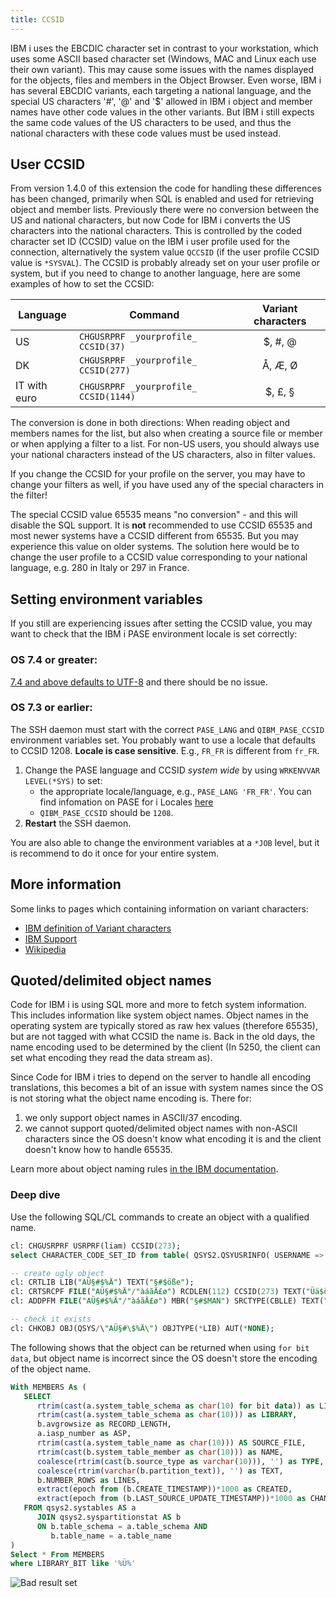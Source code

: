 ```yaml
---
title: CCSID
---
```



IBM i uses the EBCDIC character set in contrast to your workstation, which uses some ASCII based character set (Windows, MAC and Linux each use their own variant). This may cause some issues with the names displayed for the objects, files and members in the Object Browser. Even worse, IBM i has several EBCDIC variants, each targeting a national language, and the special US characters '#', '@' and '$' allowed in IBM i object and member names have other code values in the other variants. But IBM i still expects the same code values of the US characters to be used, and thus the national characters with these code values must be used instead.

## User CCSID

From version 1.4.0 of this extension the code for handling these differences has been changed, primarily when SQL is enabled and used for retrieving object and member lists. Previously there were no conversion between the US and national characters, but now Code for IBM i converts the US characters into the national characters. This is controlled by the coded character set ID (CCSID) value on the IBM i user profile used for the connection, alternatively the system value `QCCSID` (if the user profile CCSID value is `*SYSVAL`). The CCSID is probably already set on your user profile or system, but if you need to change to another language, here are some examples of how to set the CCSID:

| Language | Command | Variant characters |
| -------- | ------- | :----------------: |
| US | `CHGUSRPRF _yourprofile_ CCSID(37)` | $, #, @ |
| DK | `CHGUSRPRF _yourprofile_ CCSID(277)` | Å, Æ, Ø |
| IT with euro | `CHGUSRPRF _yourprofile_ CCSID(1144)` | $, £, § |

The conversion is done in both directions: When reading object and members names for the list, but also when creating a source file or member or when applying a filter to a list. For non-US users, you should always use your national characters instead of the US characters, also in filter values.

If you change the CCSID for your profile on the server, you may have to change your filters as well, if you have used any of the special characters in the filter!

The special CCSID value 65535 means "no conversion" - and this will disable the SQL support. It is **not** recommended to use CCSID 65535 and most newer systems have a CCSID different from 65535. But you may experience this value on older systems. The solution here would be to change the user profile to a CCSID value corresponding to your national language, e.g. 280 in Italy or 297 in France.

## Setting environment variables

If you still are experiencing issues after setting the CCSID value, you may want to check that the IBM i PASE environment locale is set correctly:

### OS 7.4 or greater:

[7.4 and above defaults to UTF-8](https://www.ibm.com/docs/en/i/7.4?topic=system-default-pase-ccsid-locale-changed-utf-8)<Icon name="external" color="cyan" class="icon-inline" /> and there should be no issue.

### OS 7.3 or earlier:

The SSH daemon must start with the correct `PASE_LANG` and `QIBM_PASE_CCSID` environment variables set. You probably want to use a locale that defaults to CCSID 1208. **Locale is case sensitive**. E.g., `FR_FR` is different from `fr_FR`.

1. Change the PASE language and CCSID *system wide* by using `WRKENVVAR LEVEL(*SYS)` to set:
   - the appropriate locale/language, e.g., `PASE_LANG 'FR_FR'`.  You can find infomation on PASE for i Locales [here](https://www.ibm.com/docs/en/i/7.4?topic=ssw_ibm_i_74/apis/pase_locales.htm)<Icon name="external" color="cyan" class="icon-inline" />
   - `QIBM_PASE_CCSID` should be `1208`.
2. **Restart** the SSH daemon.

You are also able to change the environment variables at a `*JOB` level, but it is recommend to do it once for your entire system.

## More information

Some links to pages which containing information on variant characters:

- [IBM definition of Variant characters](https://www.ibm.com/docs/en/db2-for-zos/11?topic=ccsids-variant-characters)<Icon name="external" color="cyan" class="icon-inline" />
- [IBM Support](https://www.ibm.com/support/pages/what-impact-changing-qccsid-shipped-65535-another-ccsid)<Icon name="external" color="cyan" class="icon-inline" />
- [Wikipedia](https://en.wikipedia.org/wiki/EBCDIC)<Icon name="external" color="cyan" class="icon-inline" />

## Quoted/delimited object names

Code for IBM i is using SQL more and more to fetch system information. This includes information like system object names. Object names in the operating system are typically stored as raw hex values (therefore 65535), but are not tagged with what CCSID the name is. Back in the old days, the name encoding used to be determined by the client (In 5250, the client can set what encoding they read the data stream as).

Since Code for IBM i tries to depend on the server to handle all encoding translations, this becomes a bit of an issue with system names since the OS is not storing what the object name encoding is. There for:

1. we only support object names in ASCII/37 encoding.
2. we cannot support quoted/delimited object names with non-ASCII characters since the OS doesn't know what encoding it is and the client doesn't know how to handle 65535.

Learn more about object naming rules [in the IBM documentation](https://www.ibm.com/docs/en/i/7.1?topic=rules-names-name).

### Deep dive

Use the following SQL/CL commands to create an object with a qualified name.

```sql
cl: CHGUSRPRF USRPRF(liam) CCSID(273);
select CHARACTER_CODE_SET_ID from table( QSYS2.QSYUSRINFO( USERNAME => upper('liam') ) );

-- create ugly object
cl: CRTLIB LIB("AÜ§#$%Ä") TEXT("§#$öße");
cl: CRTSRCPF FILE("AÜ§#$%Ä"/"àáãÄ£ø") RCDLEN(112) CCSID(273) TEXT("Üä$öß");
cl: ADDPFM FILE("AÜ§#$%Ä"/"àáãÄ£ø") MBR("§#$MAN") SRCTYPE(CBLLE) TEXT("§#$öße");

-- check it exists
cl: CHKOBJ OBJ(QSYS/\"AÜ§#\$%Ä\") OBJTYPE(*LIB) AUT(*NONE);
```

The following shows that the object can be returned when using `for bit data`, but object name is incorrect since the OS doesn't store the encoding of the object name.

```sql
With MEMBERS As (
   SELECT
      rtrim(cast(a.system_table_schema as char(10) for bit data)) as LIBRARY_BIT,
      rtrim(cast(a.system_table_schema as char(10))) as LIBRARY,
      b.avgrowsize as RECORD_LENGTH,
      a.iasp_number as ASP,
      rtrim(cast(a.system_table_name as char(10))) AS SOURCE_FILE,
      rtrim(cast(b.system_table_member as char(10))) as NAME,
      coalesce(rtrim(cast(b.source_type as varchar(10))), '') as TYPE,
      coalesce(rtrim(varchar(b.partition_text)), '') as TEXT,
      b.NUMBER_ROWS as LINES,
      extract(epoch from (b.CREATE_TIMESTAMP))*1000 as CREATED,
      extract(epoch from (b.LAST_SOURCE_UPDATE_TIMESTAMP))*1000 as CHANGED
   FROM qsys2.systables AS a
      JOIN qsys2.syspartitionstat AS b
      ON b.table_schema = a.table_schema AND
         b.table_name = a.table_name
)
Select * From MEMBERS
where LIBRARY_BIT like '%Ü%'
```

![Bad result set](../../../assets/ccsid1.png)